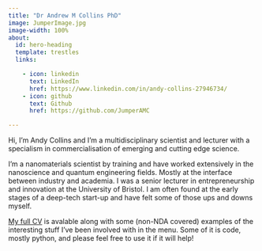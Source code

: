 ```yaml
---
title: "Dr Andrew M Collins PhD"
image: JumperImage.jpg
image-width: 100%
about:
  id: hero-heading
  template: trestles
  links:

    - icon: linkedin
      text: LinkedIn
      href: https://www.linkedin.com/in/andy-collins-27946734/
    - icon: github
      text: Github
      href: https://github.com/JumperAMC

---
```


Hi, I'm Andy Collins and I'm a multidisciplinary scientist and lecturer  with a specialism in commercialisation of emerging and cutting edge science. 

I'm a nanomaterials scientist by training and have worked extensively in the nanoscience and quantum engineering fields. Mostly at the interface between industry and academia. I was a senior lecturer in entrepreneurship and innovation at the University of Bristol. I am often found at the early stages of a deep-tech start-up and have felt some of those ups and downs myself. 

[My full CV](cv.qmd) is avalable along with some (non-NDA covered) examples of the interesting stuff I've been involved with in the menu. Some of it is code, mostly python, and please feel free to use it if it will help!

